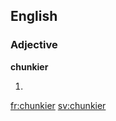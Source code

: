 ==English==

===Adjective===
'''chunkier'''

# {{en-comparative of|chunky}}

[[fr:chunkier]]
[[sv:chunkier]]